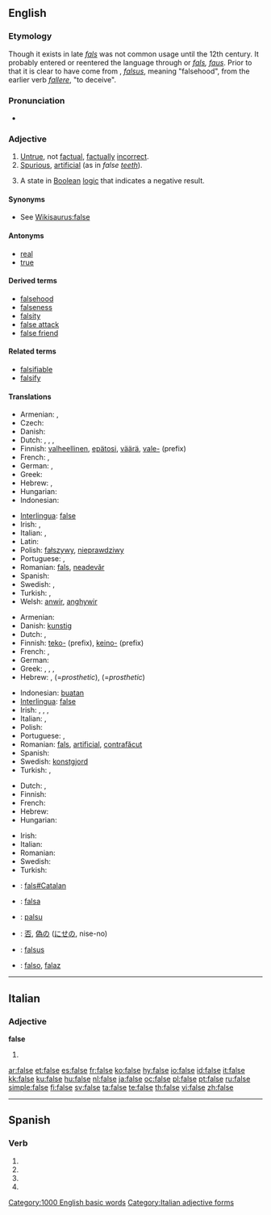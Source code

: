 {{wikipedia|dab=false}}
==English==

===Etymology===
Though it exists in late {{etyl|ang}} ''[[fals]]'' was not common usage until the 12th century.  It probably entered or reentered the language through {{etyl|fro}} or {{N.}} ''[[fals]], [[faus]]''. Prior to that it is clear to have come from {{etyl|la}}, ''[[falsus]]'', meaning "falsehood", from the earlier verb ''[[fallere]]'', "to deceive".

===Pronunciation===
* {{audio|en-us-false.ogg|Audio (US)}}

===Adjective===
{{en-adj|fals|er}}

# [[untrue|Untrue]], not [[factual]], [[factually]] [[incorrect]].
# [[spurious|Spurious]], [[artificial]] (as in ''false [[tooth|teeth]]'').
# {{logic}} A state in [[Boolean]] [[logic]] that indicates a negative result.

====Synonyms====
* See [[Wikisaurus:false]]

====Antonyms====
* [[real]]
* [[true]]

====Derived terms====
* [[falsehood]]
* [[falseness]]
* [[falsity]]
* [[false attack]]
* [[false friend]]

====Related terms====
* [[falsifiable]]
* [[falsify]]

====Translations====
{{trans-top|untrue, not factual, wrong}}
* Armenian: {{t-|hy|կեղծ|tr=keġç|sc=Armn|xs=Armenian}}, {{t-|hy|սխալ|tr=sxal|sc=Armn|xs=Armenian}}
* Czech: {{t-|cs|nepravdivý|m}}
* Danish: {{t-|da|falsk}}
* Dutch: {{t+|nl|onwaar}}, {{t+|nl|vals}}, {{t+|nl|fout}}, {{t|nl|onjuist}}
* Finnish: [[valheellinen]], [[epätosi]], [[väärä]], [[vale-]] (prefix)
* French: {{t+|fr|faux}}, {{t+|fr|incorrect}}
* German: {{t+|de|falsch}}, {{t+|de|unwahr}}
* Greek: {{t+|el|ψευδής|tr=pseuðís|sc=Grek}}
* Hebrew: {{he-translation|שקרי|shikrí}} {{m}}, {{he-translation|לא נכון|ló nakhón}} {{m}}
* Hungarian: {{t+|hu|hamis}}
* Indonesian: {{t-|id|salah|xs=Indonesian}}
{{trans-mid}}
* [[Interlingua]]: [[#Interlingua|false]]
* Irish: {{t|ga|bréagach|xs=Irish}}, {{t|ga|bréige|xs=Irish}}
* Italian: {{t+|it|falso}}, {{t+|it|errato}}
* Latin: {{t-|la|falsus}}
* Polish: [[fałszywy]], [[nieprawdziwy]]
* Portuguese: {{t+|pt|falso}}, {{t+|pt|errado}}
* Romanian: [[fals#Romanian|fals]], [[neadevăr]]
* Spanish: {{t+|es|falso}}
* Swedish: {{t+|sv|falsk}}, {{t-|sv|osann}}
* Turkish: {{t+|tr|yanlış}}, {{t+|tr|yalan}}
* Welsh: [[anwir]], [[anghywir]]
{{trans-bottom}}

{{trans-top|spurious, artificial}}
* Armenian: {{t-|hy|կեղծ|tr=keġç|sc=Armn|xs=Armenian}}
* Danish: [[kunstig]]
* Dutch: {{t+|nl|vals}}, {{t|nl|onecht}}
* Finnish: [[teko-]] (prefix), [[keino-]] (prefix)
* French: {{t+|fr|faux}}, {{t+|fr|artificiel}}
* German: {{t+|de|falsch}}
* Greek: {{t+|el|ψευδής|tr=pseuðís|sc=Grek}}, {{t+|el|πλαστός|tr=plastós|sc=Grek}}, {{t+|el|κίβδηλος|tr=kívðilos|sc=Grek}}, {{t+|el|νόθος|tr=nóθos|sc=Grek}}
* Hebrew: {{he-translation|מזוייף|mezuyáf}} {{m}}, {{he-translation|תותב|totáv}} {{m}} (=''prosthetic''), {{he-translation|תותבת|totévet}} {{f}} (=''prosthetic'')
{{trans-mid}}
* Indonesian: [[buat|buatan]]
* [[Interlingua]]: [[#Interlingua|false]]
* Irish: {{t|ga|bréag-|xs=Irish}}, {{t|ga|bréagach|xs=Irish}}, {{t|ga|bréige|xs=Irish}}, {{t-|ga|falsa|xs=Irish}}
* Italian: {{t-|it|posticcio}}, {{t+|it|finto}}
* Polish: {{t+|pl|sztuczny}}
* Portuguese: {{t+|pt|falso}}, {{t+|pt|artificial}}
* Romanian: [[fals#Romanian|fals]], [[artificial#Romanian|artificial]], [[contrafăcut]]
* Spanish: {{t-|es|postiza}}
* Swedish: [[konstgjord]]
* Turkish: {{t+|tr|yapay}}, {{t+|tr|sahte}}
{{trans-bottom}}

{{trans-top|state in Boolean logic that indicates a negative result}}
* Dutch: {{t+|nl|onwaar}}, {{t+|nl|vals}}
* Finnish: {{t+|fi|epätosi}}
* French: {{t+|fr|faux}}
* Hebrew: {{he-translation|שקרי|shikrí}} {{m}}
* Hungarian: {{t+|hu|hamis}}
{{trans-mid}}
* Irish: {{t|ga|bréagach|xs=Irish}}
* Italian: {{t+|it|falso}}
* Romanian: {{t+|ro|fals|n}}
* Swedish: {{t+|sv|falskt}}
* Turkish: {{t+|tr|yanlış}}
{{trans-bottom}}

{{checktrans-top}}
* {{ttbc|Catalan}}: [[fals#Catalan]]
* {{ttbc|Ido}}: [[falsa]]
* {{ttbc|Indonesian}}: [[palsu]]
{{checktrans-mid}}
* {{ttbc|Japanese}}: [[否]], [[偽]]の ([[にせ]]の, nise-no)
* {{ttbc|Latin}}: [[falsus]]
* {{ttbc|Spanish}}: [[falso]], [[falaz]]
{{checktrans-bottom}}

[[Category:1000 English basic words]]

----

==Italian==

===Adjective===
'''false''' {{p}}

# {{feminine of|falso#Adjective|falso}}

[[Category:Italian adjective forms]]

[[ar:false]]
[[et:false]]
[[es:false]]
[[fr:false]]
[[ko:false]]
[[hy:false]]
[[io:false]]
[[id:false]]
[[it:false]]
[[kk:false]]
[[ku:false]]
[[hu:false]]
[[nl:false]]
[[ja:false]]
[[oc:false]]
[[pl:false]]
[[pt:false]]
[[ru:false]]
[[simple:false]]
[[fi:false]]
[[sv:false]]
[[ta:false]]
[[te:false]]
[[th:false]]
[[vi:false]]
[[zh:false]]

----

==Spanish==

===Verb===
{{es-verb-form|falsar}}

# {{es-verb form of|ending=ar|mood=imperative|pers=2|formal=yes|number=singular|[[falsar]]}}
# {{es-verb form of|ending=ar|mood=subjunctive|tense=present|pers=1|number=singular|[[falsar]]}}
# {{es-verb form of|ending=ar|mood=subjunctive|tense=present|pers=2|formal=yes|number=singular|[[falsar]]}}
# {{es-verb form of|ending=ar|mood=subjunctive|tense=present|pers=3|number=singular|[[falsar]]}}
{{rfc-auto}}